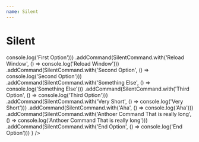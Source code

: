 ```yaml
---
name: Silent
---
```



# Silent

<Playground>
  <Silent 
    config={
        SilentConfig.create()
        .addCommand(SilentCommand.with('First Option', () => console.log('First Option')))
        .addCommand(SilentCommand.with('Reload Window', () => console.log('Reload Window')))
        .addCommand(SilentCommand.with('Second Option', () => console.log('Second Option')))
        .addCommand(SilentCommand.with('Something Else', () => console.log('Something Else')))
        .addCommand(SilentCommand.with('Third Option', () => console.log('Third Option')))
        .addCommand(SilentCommand.with('Very Short', () => console.log('Very Short')))
        .addCommand(SilentCommand.with('Aha', () => console.log('Aha')))
        .addCommand(SilentCommand.with('Anthoer Command That is really long', () => console.log('Anthoer Command That is really long')))
        .addCommand(SilentCommand.with('End Option', () => console.log('End Option')))
    }
  />
</Playground>
